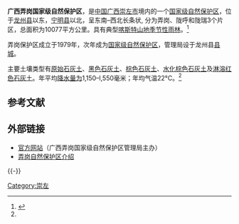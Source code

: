 '''广西弄岗国家级自然保护区'''，是[[中国|中国]][[广西|广西]][[崇左市|崇左市]]境内的一个[[国家级自然保护区|国家级自然保护区]]，位于[[龙州县|龙州县]]以东，[[宁明县|宁明县]]以北，呈东南–西北长条状, 分为弄岗、陇呼和陇瑞3个片区，总面积为10077平方公里。具有典型[[喀斯特山地季节性雨林|喀斯特山地季节性雨林]]。<ref name="郭屹立">{{cite journal|author1=郭屹立|coauthors=王斌, 向悟生, 丁涛, 陆树华, 黄俞淞, 黄甫昭, 李冬兴, 李先琨|title=广西弄岗北热带喀斯特季节性雨林监测样地种群空间点格局分析|journal=生物多样性|date=2005|volume=23|issue=2|pages=183-191|doi=10.17520/biods.2014126|url=http://www.biodiversity-science.net/CN/abstract/abstract9940.shtml|accessdate=2015-04-30|archive-date=2015-05-05|archive-url=https://web.archive.org/web/20150505075135/http://www.biodiversity-science.net/CN/abstract/abstract9940.shtml|dead-url=no}}</ref>

弄岗保护区成立于1979年，次年成为[[国家级自然保护区|国家级自然保护区]]，管理局设于龙州县[[县城|县城]]。

主要土壤类型有[[原始石灰土|原始石灰土]]、[[黑色石灰土|黑色石灰土]]、[[棕色石灰土|棕色石灰土]]、[[水化棕色石灰土|水化棕色石灰土]]及[[淋溶红色石灰土|淋溶红色石灰土]]。年平均[[降水量为|降水量为]]1,150–l,550毫米；年均气温22°C。<ref name="郭屹立" />

==参考文献==
{{Reflist}}
== 外部链接 ==
* [https://web.archive.org/web/20080517073527/http://www.gxng.net/ 官方网站]（广西弄岗国家级自然保护区管理局主办）
* [https://web.archive.org/web/20150603001517/http://www.gxng.net/Article/ShowArticle.asp?ArticleID=1 弄岗自然保护区介绍]

{{-}}
{{中华人民共和国国家级自然保护区}}

{{coord|22.462131|106.949456|type:forest_region:CN-45_source:googlemap|display=title}}

[[Category:崇左|Category:崇左]]

{{廣西小作品}}